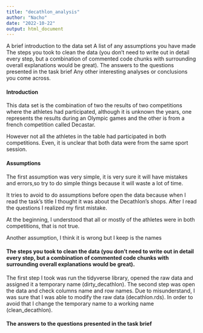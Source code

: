 ```yaml
---
title: "decathlon_analysis"
author: "Nacho"
date: "2022-10-22"
output: html_document
---
```



A brief introduction to the data set
A list of any assumptions you have made
The steps you took to clean the data (you don’t need to write out in detail every step, but a combination of commented code chunks with surrounding overall explanations would be great).
The answers to the questions presented in the task brief
Any other interesting analyses or conclusions you come across.

#### **Introduction**

This data set  is the combination of two the results of two competitions  where the athletes had participated, although it is unknown the years, one represents the results during  an Olympic games and the other is from  a french competition called Decastar.

However not all the athletes in the table had participated in both competitions. Even, it is unclear that both data were from the same sport session.

#### **Assumptions**

The first assumption was very simple, it is very sure it will have mistakes and errors,so try to do simple things because it will waste a lot of time.

It tries to avoid to do assumptions before open the data because when I read the task's title I thought it was about the Decathlon's shops. After I read the questions I realized my first mistake.

At the beginning, I understood that all or mostly of the athletes were in both competitions, that is not true.

Another assumption, I think it is wrong but I keep is the names

#### **The steps you took to clean the data (you don’t need to write out in detail every step, but a combination of commented code chunks with surrounding overall explanations would be great).**

The first step I took was run the tidyverse library, opened the raw data and assigned it a temporary name (dirty_decathlon).
The second step was open the data and check columns name and row names. Due to misunderstand, I was sure that I was able to modify the raw data (decathlon.rds). In order to avoid that I change the temporary name to a working name (clean_decathlon).







#### **The answers to the questions presented in the task brief**












